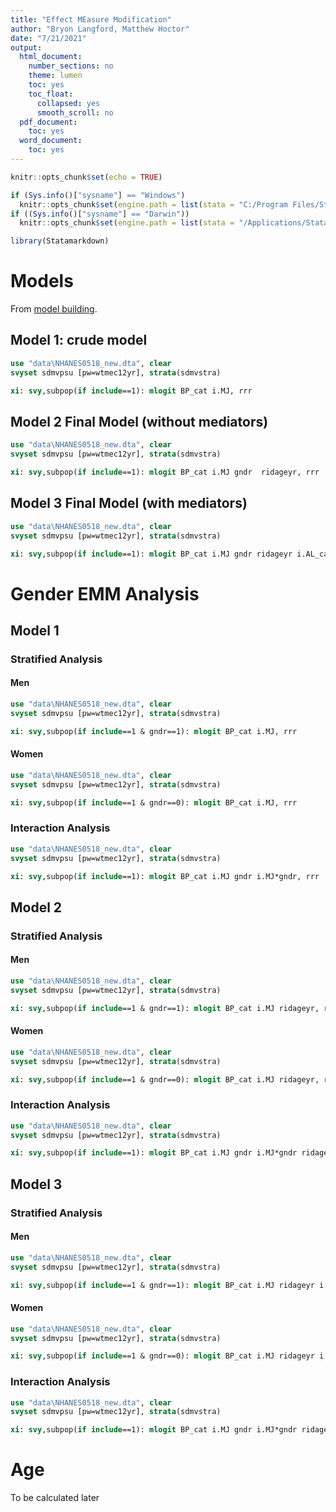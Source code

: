 ```yaml
---
title: "Effect MEasure Modification"
author: "Bryon Langford, Matthew Hoctor"
date: "7/21/2021"
output:
  html_document:
    number_sections: no
    theme: lumen
    toc: yes
    toc_float:
      collapsed: yes
      smooth_scroll: no
  pdf_document:
    toc: yes
  word_document:
    toc: yes
---
```


```r
knitr::opts_chunk$set(echo = TRUE)

if (Sys.info()["sysname"] == "Windows") 
  knitr::opts_chunk$set(engine.path = list(stata = "C:/Program Files/Stata17/StataBE-64")) 
if ((Sys.info()["sysname"] == "Darwin"))
  knitr::opts_chunk$set(engine.path = list(stata = "/Applications/Stata/StataIC"))
```

```r
library(Statamarkdown)
```

# Models

From [model building](https://matthew-hoctor.github.io/Marijuana-HTN---EPI536/Model_Building2.html).

## Model 1: crude model

```stata
use "data\NHANES0518_new.dta", clear
svyset sdmvpsu [pw=wtmec12yr], strata(sdmvstra)

xi: svy,subpop(if include==1): mlogit BP_cat i.MJ, rrr
```

## Model 2 Final Model (without mediators)

```stata
use "data\NHANES0518_new.dta", clear
svyset sdmvpsu [pw=wtmec12yr], strata(sdmvstra)

xi: svy,subpop(if include==1): mlogit BP_cat i.MJ gndr  ridageyr, rrr
```

## Model 3 Final Model (with mediators)

```stata
use "data\NHANES0518_new.dta", clear
svyset sdmvpsu [pw=wtmec12yr], strata(sdmvstra)

xi: svy,subpop(if include==1): mlogit BP_cat i.MJ gndr ridageyr i.AL_cat bmxbmi hei2015 SMK_cat, rrr
```

# Gender EMM Analysis

## Model 1

### Stratified Analysis

#### Men

```stata
use "data\NHANES0518_new.dta", clear
svyset sdmvpsu [pw=wtmec12yr], strata(sdmvstra)

xi: svy,subpop(if include==1 & gndr==1): mlogit BP_cat i.MJ, rrr
```

#### Women

```stata
use "data\NHANES0518_new.dta", clear
svyset sdmvpsu [pw=wtmec12yr], strata(sdmvstra)

xi: svy,subpop(if include==1 & gndr==0): mlogit BP_cat i.MJ, rrr
```

### Interaction Analysis

```stata
use "data\NHANES0518_new.dta", clear
svyset sdmvpsu [pw=wtmec12yr], strata(sdmvstra)

xi: svy,subpop(if include==1): mlogit BP_cat i.MJ gndr i.MJ*gndr, rrr
```

## Model 2

### Stratified Analysis

#### Men

```stata
use "data\NHANES0518_new.dta", clear
svyset sdmvpsu [pw=wtmec12yr], strata(sdmvstra)

xi: svy,subpop(if include==1 & gndr==1): mlogit BP_cat i.MJ ridageyr, rrr
```

#### Women

```stata
use "data\NHANES0518_new.dta", clear
svyset sdmvpsu [pw=wtmec12yr], strata(sdmvstra)

xi: svy,subpop(if include==1 & gndr==0): mlogit BP_cat i.MJ ridageyr, rrr
```

### Interaction Analysis

```stata
use "data\NHANES0518_new.dta", clear
svyset sdmvpsu [pw=wtmec12yr], strata(sdmvstra)

xi: svy,subpop(if include==1): mlogit BP_cat i.MJ gndr i.MJ*gndr ridageyr, rrr
```

## Model 3

### Stratified Analysis

#### Men

```stata
use "data\NHANES0518_new.dta", clear
svyset sdmvpsu [pw=wtmec12yr], strata(sdmvstra)

xi: svy,subpop(if include==1 & gndr==1): mlogit BP_cat i.MJ ridageyr i.AL_cat bmxbmi hei2015 SMK_cat, rrr
```

#### Women

```stata
use "data\NHANES0518_new.dta", clear
svyset sdmvpsu [pw=wtmec12yr], strata(sdmvstra)

xi: svy,subpop(if include==1 & gndr==0): mlogit BP_cat i.MJ ridageyr i.AL_cat bmxbmi hei2015 SMK_cat, rrr
```

### Interaction Analysis

```stata
use "data\NHANES0518_new.dta", clear
svyset sdmvpsu [pw=wtmec12yr], strata(sdmvstra)

xi: svy,subpop(if include==1): mlogit BP_cat i.MJ gndr i.MJ*gndr ridageyr i.AL_cat bmxbmi hei2015 SMK_cat, rrr
```

# Age

To be calculated later
